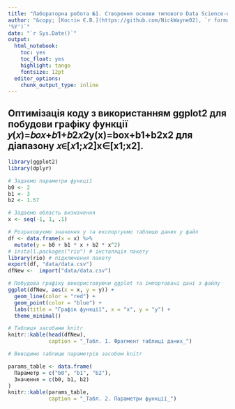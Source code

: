 ---
title: "Лабораторна робота №1. Створення основи типового Data Science-проєкту"
author: "&copy; [Костін Є.В.](https://github.com/NickWayne02), `r format(Sys.time(),
'%Y')`"
date: "`r Sys.Date()`"
output:
  html_notebook:
    toc: yes
    toc_float: yes
    highlight: tango
    fontsize: 12pt
  editor_options:
    chunk_output_type: inline
---

## Оптимізація коду з використанням ggplot2 для побудови графіку функції 𝑦(𝑥)=𝑏𝑜𝑥+𝑏1+𝑏2𝑥2y(x)=box+b1+b2x2 для діапазону 𝑥∈[𝑥1;𝑥2]x∈[x1;x2].

```{r}
library(ggplot2)
library(dplyr)

# Задаємо параметри функції
b0 <- 2
b1 <- 3
b2 <- 1.57

# Задаємо область визначення
x <- seq(-1, 1, .1)

# Розраховуємо значення y та експортуємо таблицю даних у файл
df <- data.frame(x = x) %>%
  mutate(y = b0 + b1 * x + b2 * x^2)
# install.packages("rio") # інсталяція пакету
library(rio) # підключення пакету
export(df, "data/data.csv")
dfNew <-  import("data/data.csv")

# Побудова графіку використовуючи ggplot та імпортовані дані з файлу
ggplot(dfNew, aes(x = x, y = y)) +
  geom_line(color = "red") +
  geom_point(color = "blue") +
  labs(title = "Графік функції", x = "x", y = "y") +
  theme_minimal()

# Таблиця засобами knitr
knitr::kable(head(dfNew),
             caption = "_Табл. 1. Фрагмент таблиці даних_")

# Виводимо таблицю параметрів засобом knitr

params_table <- data.frame(
  Параметр = c("b0", "b1", "b2"),
  Значення = c(b0, b1, b2)
)
knitr::kable(params_table,
             caption = "_Табл. 2. Параметри функції_")
```